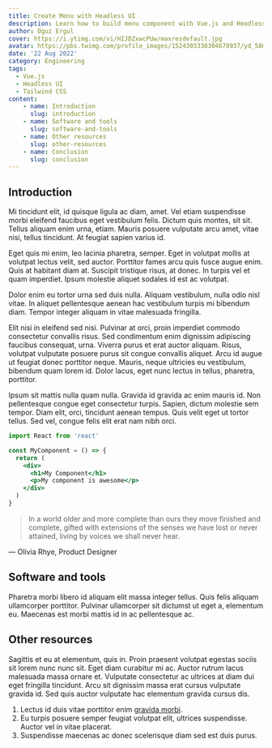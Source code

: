 ```yaml
---
title: Create Menu with Headless UI
description: Learn how to build menu component with Vue.js and Headless UI
author: Oguz Ergul
cover: https://i.ytimg.com/vi/HIJDZxwcPUw/maxresdefault.jpg
avatar: https://pbs.twimg.com/profile_images/1524303338304679937/yd_58miQ_400x400.jpg
date: '22 Aug 2022'
category: Engineering
tags:
  - Vue.js
  - Headless UI
  - Tailwind CSS
content:
    - name: Introduction
      slug: introduction
    - name: Software and tools
      slug: software-and-tools
    - name: Other resources
      slug: other-resources
    - name: Conclusion
      slug: conclusion
---
```



## Introduction

Mi tincidunt elit, id quisque ligula ac diam, amet. Vel etiam suspendisse morbi eleifend faucibus eget vestibulum felis. Dictum quis montes, sit sit. Tellus aliquam enim urna, etiam. Mauris posuere vulputate arcu amet, vitae nisi, tellus tincidunt. At feugiat sapien varius id.

Eget quis mi enim, leo lacinia pharetra, semper. Eget in volutpat mollis at volutpat lectus velit, sed auctor. Porttitor fames arcu quis fusce augue enim. Quis at habitant diam at. Suscipit tristique risus, at donec. In turpis vel et quam imperdiet. Ipsum molestie aliquet sodales id est ac volutpat.

Dolor enim eu tortor urna sed duis nulla. Aliquam vestibulum, nulla odio nisl vitae. In aliquet pellentesque aenean hac vestibulum turpis mi bibendum diam. Tempor integer aliquam in vitae malesuada fringilla.

Elit nisi in eleifend sed nisi. Pulvinar at orci, proin imperdiet commodo consectetur convallis risus. Sed condimentum enim dignissim adipiscing faucibus consequat, urna. Viverra purus et erat auctor aliquam. Risus, volutpat vulputate posuere purus sit congue convallis aliquet. Arcu id augue ut feugiat donec porttitor neque. Mauris, neque ultricies eu vestibulum, bibendum quam lorem id. Dolor lacus, eget nunc lectus in tellus, pharetra, porttitor.

Ipsum sit mattis nulla quam nulla. Gravida id gravida ac enim mauris id. Non pellentesque congue eget consectetur turpis. Sapien, dictum molestie sem tempor. Diam elit, orci, tincidunt aenean tempus. Quis velit eget ut tortor tellus. Sed vel, congue felis elit erat nam nibh orci.


```jsx {3,5} showLineNumbers
import React from 'react'

const MyComponent = () => {
  return (
    <div>
      <h1>My Component</h1>
      <p>My component is awesome</p>
    </div>
  )
}
```

> In a world older and more complete than ours they move finished and complete, gifted with extensions of the senses we have lost or never attained, living by voices we shall never hear.

— Olivia Rhye, Product Designer

## Software and tools

Pharetra morbi libero id aliquam elit massa integer tellus. Quis felis aliquam ullamcorper porttitor. Pulvinar ullamcorper sit dictumst ut eget a, elementum eu. Maecenas est morbi mattis id in ac pellentesque ac.

## Other resources

Sagittis et eu at elementum, quis in. Proin praesent volutpat egestas sociis sit lorem nunc nunc sit. Eget diam curabitur mi ac. Auctor rutrum lacus malesuada massa ornare et. Vulputate consectetur ac ultrices at diam dui eget fringilla tincidunt. Arcu sit dignissim massa erat cursus vulputate gravida id. Sed quis auctor vulputate hac elementum gravida cursus dis.


1. Lectus id duis vitae porttitor enim  [gravida morbi](https://duckduckgo.com).
2. Eu turpis posuere semper feugiat volutpat elit, ultrices suspendisse. Auctor vel in vitae placerat.
3. Suspendisse maecenas ac donec scelerisque diam sed est duis purus.

